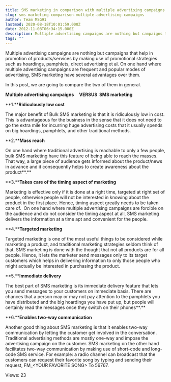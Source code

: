```yaml
---
title: SMS marketing in comparison with multiple advertising campaigns
slug: sms-marketing-comparison-multiple-advertising-campaigns
author: Team MSG91
lastmod: 2020-08-18T10:01:59.000Z
date: 2012-11-08T06:34:15.000Z
description: Multiple advertising campaigns are nothing but campaigns that help in promotion of products/services by making use of promotional strategies such as hoardings, pamphlets, direct advertising et al. On one hand where multiple advertising campaigns are frequent and popular modes of advertising, SMS marketing have several advantages over them.
tags: ""
---
```


Multiple advertising campaigns are nothing but campaigns that help in promotion of products/services by making use of promotional strategies such as hoardings, pamphlets, direct advertising et al. On one hand where multiple advertising campaigns are frequent and popular modes of advertising, SMS marketing have several advantages over them.


In this post, we are going to compare the two of them in general.


 **Multiple advertising campaigns     VERSUS  SMS marketing**


**1.****Ridiculously low cost**


The major benefit of Bulk SMS marketing is that it is ridiculously low in cost. This is advantageous for the business in the sense that it does not need to go the extra mile for incurring huge advertising costs that it usually spends on big hoardings, pamphlets, and other traditional methods.  


**2.****Mass reach**


On one hand where traditional advertising is reachable to only a few people, bulk SMS marketing have this feature of being able to reach the masses. That way, a large piece of audience gets informed about the product/news in advance and it consequently helps to create awareness about the product**.**


**3.****Takes care of the timing aspect of marketing**


Marketing is effective only if it is done at a right time, targeted at right set of people, otherwise people will not be interested in knowing about the product in the first place. Hence, timing aspect greatly needs to be taken care of.  On one hand where multiple advertising campaigns are forcible on the audience and do not consider the timing aspect at all, SMS marketing delivers the information at a time apt and convenient for the people.


**4.****Targeted marketing**


Targeted marketing is one of the most useful things to be considered while marketing a product, and traditional marketing strategies seldom think of that. SMS marketing is done with the thought that not all products are for all people. Hence, it lets the marketer send messages only to its target customers which helps in delivering information to only those people who might actually be interested in purchasing the product.


**5.****Immediate delivery**


The best part of SMS marketing is its immediate delivery feature that lets you send messages to your customers on immediate basis. There are chances that a person may or may not pay attention to the pamphlets you have distributed and the big hoardings you have put up, but people will certainly read the messages once they switch on their phones**.**


**6.****Enables two-way communication**


Another good thing about SMS marketing is that it enables two-way communication by letting the customer get involved in the conversation. Traditional advertising methods are mostly one-way and impose the advertising campaign on the customer. SMS marketing on the other hand facilitates two-way communication by making use of short-code and long-code SMS service. For example: a radio channel can broadcast that the customers can request their favorite song by typing and sending their request, FM\_\<YOUR FAVORITE SONG> To 56767.


 Views: 23


